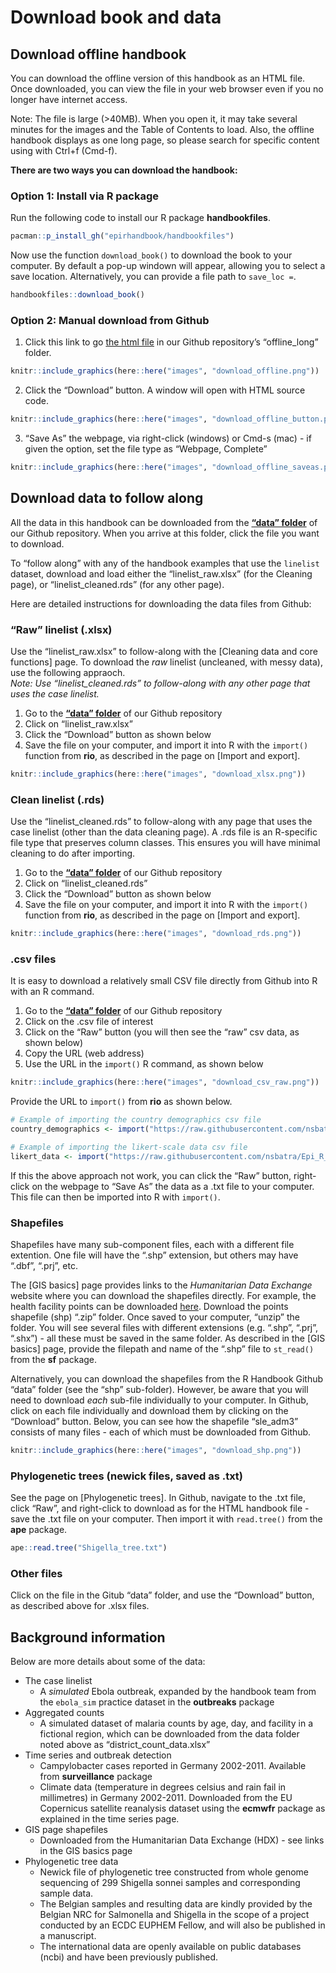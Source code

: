 # Download book and data  


## Download offline handbook  

You can download the offline version of this handbook as an HTML file. Once downloaded, you can view the file in your web browser even if you no longer have internet access.  

Note: The file is large (>40MB). When you open it, it may take several minutes for the images and the Table of Contents to load. Also, the offline handbook displays as one long page, so please search for specific content using with Ctrl+f (Cmd-f).  


**There are two ways you can download the handbook:**  

### Option 1: Install via R package {-}  

Run the following code to install our R package **handbookfiles**.  

```r
pacman::p_install_gh("epirhandbook/handbookfiles")
```

Now use the function `download_book()` to download the book to your computer. By default a pop-up windown will appear, allowing you to select a save location. Alternatively, you can provide a file path to `save_loc = `.  

```r
handbookfiles::download_book()
```

### Option 2: Manual download from Github {-}  

1) Click this link to go [the html file](https://github.com/nsbatra/Epi_R_handbook/tree/master/offline_long) in our Github repository's "offline_long" folder.  

```r
knitr::include_graphics(here::here("images", "download_offline.png"))
```

2) Click the "Download" button. A window will open with HTML source code.  

```r
knitr::include_graphics(here::here("images", "download_offline_button.png"))
```

3) "Save As" the webpage, via right-click (windows) or Cmd-s (mac) - if given the option, set the file type as "Webpage, Complete"  

```r
knitr::include_graphics(here::here("images", "download_offline_saveas.png"))
```





## Download data to follow along  

All the data in this handbook can be downloaded from the **["data" folder](https://github.com/nsbatra/Epi_R_handbook/tree/master/data)** of our Github repository. When you arrive at this folder, click the file you want to download.    

To "follow along" with any of the handbook examples that use the `linelist` dataset, download and load either the "linelist_raw.xlsx" (for the Cleaning page), or "linelist_cleaned.rds" (for any other page).  

Here are detailed instructions for downloading the data files from Github:  




### "Raw" linelist (.xlsx) {-}

Use the "linelist_raw.xlsx" to follow-along with the [Cleaning data and core functions] page. To download the *raw* linelist (uncleaned, with messy data), use the following appraoch.  
*Note: Use "linelist_cleaned.rds" to follow-along with any other page that uses the case linelist.*  

1) Go to the **["data" folder](https://github.com/nsbatra/Epi_R_handbook/tree/master/data)** of our Github repository  
2) Click on "linelist_raw.xlsx"  
3) Click the "Download" button as shown below  
4) Save the file on your computer, and import it into R with the `import()` function from **rio**, as described in the page on [Import and export].  


```r
knitr::include_graphics(here::here("images", "download_xlsx.png"))
```

### Clean linelist (.rds) {-}  

Use the "linelist_cleaned.rds" to follow-along with any page that uses the case linelist (other than the data cleaning page). A .rds file is an R-specific file type that preserves column classes. This ensures you will have minimal cleaning to do after importing.  

1) Go to the **["data" folder](https://github.com/nsbatra/Epi_R_handbook/tree/master/data)** of our Github repository  
2) Click on "linelist_cleaned.rds"  
3) Click the "Download" button as shown below  
4) Save the file on your computer, and import it into R with the `import()` function from **rio**, as described in the page on [Import and export].  



```r
knitr::include_graphics(here::here("images", "download_rds.png"))
```


### .csv files {-} 

It is easy to download a relatively small CSV file directly from Github into R with an R command.  

1) Go to the **["data" folder](https://github.com/nsbatra/Epi_R_handbook/tree/master/data)** of our Github repository  
2) Click on the .csv file of interest  
3) Click on the "Raw" button (you will then see the "raw" csv data, as shown below)  
4) Copy the URL (web address)  
5) Use the URL in the `import()` R command, as shown below  

```r
knitr::include_graphics(here::here("images", "download_csv_raw.png"))
```

Provide the URL to `import()` from **rio** as shown below. 

```r
# Example of importing the country demographics csv file
country_demographics <- import("https://raw.githubusercontent.com/nsbatra/Epi_R_handbook/master/data/country_demographics.csv")

# Example of importing the likert-scale data csv file
likert_data <- import("https://raw.githubusercontent.com/nsbatra/Epi_R_handbook/master/data/likert_data.csv")
```

If this the above approach not work, you can click the "Raw" button, right-click on the webpage to "Save As" the data as a .txt file to your computer. This file can then be imported into R with `import()`.  


### Shapefiles {-}

Shapefiles have many sub-component files, each with a different file extention. One file will have the ".shp" extension, but others may have ".dbf", ".prj", etc.  

The [GIS basics] page provides links to the *Humanitarian Data Exchange* website where you can download the shapefiles directly. For example, the health facility points can be downloaded [here](https://data.humdata.org/dataset/hotosm_sierra_leone_health_facilities). Download the points shapefile (shp) ".zip" folder. Once saved to your computer, "unzip" the folder. You will see several files with different extensions (e.g. ".shp", ".prj", ".shx") - all these must be saved in the same folder. As described in the [GIS basics] page, provide the filepath and name of the ".shp" file to `st_read()` from the **sf** package.  

Alternatively, you can download the shapefiles from the R Handbook Github "data" folder (see the "shp" sub-folder). However, be aware that you will need to download *each* sub-file individually to your computer. In Github, click on each file individually and download them by clicking on the "Download" button. Below, you can see how the shapefile "sle_adm3" consists of many files - each of which must be downloaded from Github.  

```r
knitr::include_graphics(here::here("images", "download_shp.png"))
```


### Phylogenetic trees (newick files, saved as .txt)  {-}  

See the page on [Phylogenetic trees]. In Github, navigate to the .txt file, click "Raw", and right-click to download as for the HTML handbook file - save the .txt file on your computer. Then import it with `read.tree()` from the **ape** package.

```r
ape::read.tree("Shigella_tree.txt")
```

### Other files {-}  

Click on the file in the Gitub "data" folder, and use the "Download" button, as described above for .xlsx files.  




## Background information  

Below are more details about some of the data: 

* The case linelist  
     * A *simulated* Ebola outbreak, expanded by the handbook team from the `ebola_sim` practice dataset in the **outbreaks** package  
     
* Aggregated counts  
     * A simulated dataset of malaria counts by age, day, and facility in a fictional region, which can be downloaded from the data folder noted above as "district_count_data.xlsx"  
     
* Time series and outbreak detection  
     * Campylobacter cases reported in Germany 2002-2011. Available from **surveillance** package
     * Climate data (temperature in degrees celsius and rain fail in millimetres) in Germany 2002-2011. Downloaded from the EU Copernicus satellite reanalysis dataset using the **ecmwfr** package as explained in the time series page.  

* GIS page shapefiles  
     * Downloaded from the Humanitarian Data Exchange (HDX) - see links in the GIS basics page  

* Phylogenetic tree data  
     * Newick file of phylogenetic tree constructed from whole genome sequencing of 299 Shigella sonnei samples and corresponding sample data.
     * The Belgian samples and resulting data are kindly provided by the Belgian NRC for Salmonella and Shigella in the scope of a project conducted by an ECDC EUPHEM Fellow, and will also be published in a manuscript.  
     * The international data are openly available on public databases (ncbi) and have been previously published.  
     

